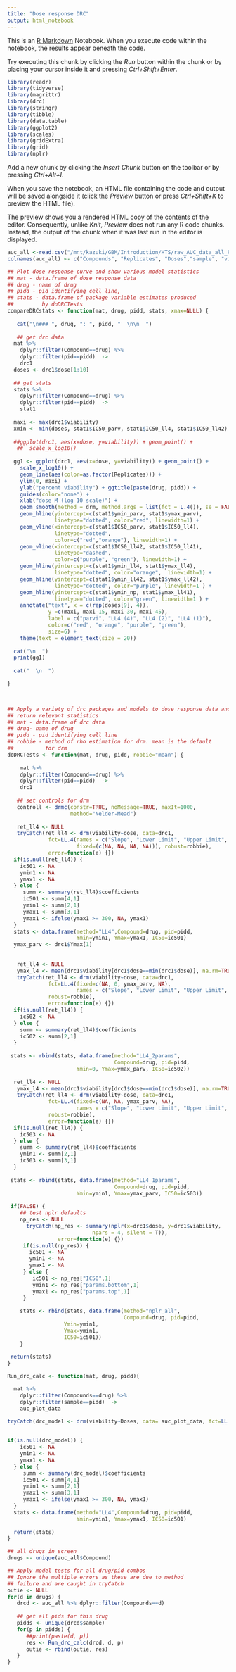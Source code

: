 ```yaml
---
title: "Dose response DRC"
output: html_notebook
---
```


This is an [R Markdown](http://rmarkdown.rstudio.com) Notebook. When you execute code within the notebook, the results appear beneath the code. 

Try executing this chunk by clicking the *Run* button within the chunk or by placing your cursor inside it and pressing *Ctrl+Shift+Enter*. 

```r

library(readr)
library(tidyverse)
library(magrittr)
library(drc)
library(stringr)
library(tibble)
library(data.table)
library(ggplot2)
library(scales)
library(gridExtra)
library(grid)
library(nplr)


```

Add a new chunk by clicking the *Insert Chunk* button on the toolbar or by pressing *Ctrl+Alt+I*.

When you save the notebook, an HTML file containing the code and output will be saved alongside it (click the *Preview* button or press *Ctrl+Shift+K* to preview the HTML file).

The preview shows you a rendered HTML copy of the contents of the editor. Consequently, unlike *Knit*, *Preview* does not run any R code chunks. Instead, the output of the chunk when it was last run in the editor is displayed.



```r

auc_all <-read.csv("/mnt/kazuki/GBM/Introduction/HTS/raw_AUC_data_all_PDGSC.csv")
colnames(auc_all) <- c("Compounds", "Replicates", "Doses","sample", "viability")
```



```r

## Plot dose response curve and show various model statistics
## mat - data.frame of dose response data
## drug - name of drug
## pidd - pid identifying cell line,
## stats - data.frame of package variable estimates produced
##         by doDRCTests
compareDRCstats <- function(mat, drug, pidd, stats, xmax=NULL) {
  
   cat("\n### ", drug, ": ", pidd, "  \n\n  ")
  
   ## get drc data
  mat %>%
    dplyr::filter(Compound==drug) %>%
    dplyr::filter(pid==pidd)  ->
    drc1
  doses <- drc1$dose[1:10]
  
  ## get stats
  stats %>%
    dplyr::filter(Compound==drug) %>%
    dplyr::filter(pid==pidd)  ->
    stat1
  
  maxi <- max(drc1$viability)
  xmin <- min(doses, stat1$IC50_parv, stat1$IC50_ll4, stat1$IC50_ll42)
  
  ##ggplot(drc1, aes(x=dose, y=viability)) + geom_point() +
   ##  scale_x_log10() 
    
  gg1 <- ggplot(drc1, aes(x=dose, y=viability)) + geom_point() +
    scale_x_log10() +
    geom_line(aes(color=as.factor(Replicates))) +
    ylim(0, maxi) + 
    ylab("percent viability") + ggtitle(paste(drug, pidd)) +
    guides(color="none") +
    xlab("dose M (log 10 scale)") +
    geom_smooth(method = drm, method.args = list(fct = L.4()), se = FALSE, color="black") +
    geom_hline(yintercept=c(stat1$ymin_parv, stat1$ymax_parv), 
               linetype="dotted", color="red", linewidth=1) +
    geom_vline(xintercept=c(stat1$IC50_parv, stat1$IC50_ll4), 
               linetype="dotted", 
               color=c("red","orange"), linewidth=1) +
    geom_vline(xintercept=c(stat1$IC50_ll42, stat1$IC50_ll41), 
               linetype="dashed", 
               color=c("purple", "green"), linewidth=1) +
    geom_hline(yintercept=c(stat1$ymin_ll4, stat1$ymax_ll4), 
               linetype="dotted", color="orange",  linewidth=1) +
    geom_hline(yintercept=c(stat1$ymin_ll42, stat1$ymax_ll42), 
               linetype="dotted", color="purple", linewidth=1 ) +
    geom_hline(yintercept=c(stat1$ymin_np, stat1$ymax_ll41), 
               linetype="dotted", color="green", linewidth=1 ) +
    annotate("text", x = c(rep(doses[9], 4)), 
             y =c(maxi, maxi-15, maxi-30, maxi-45), 
             label = c("parvi", "LL4 (4)", "LL4 (2)", "LL4 (1)"),
             color=c("red", "orange", "purple", "green"),
             size=6) +
    theme(text = element_text(size = 20))
 
  cat("\n  ")
  print(gg1)
  
  cat("  \n  ")
  
}



## Apply a variety of drc packages and models to dose response data and
## return relevant statistics
## mat - data.frame of drc data
## drug- name of drug
## pidd - pid identifying cell line
## robbie - method of rho estimation for drm. mean is the default
##          for drm
doDRCTests <- function(mat, drug, pidd, robbie="mean") {
   
    mat %>%
    dplyr::filter(Compound==drug) %>%
    dplyr::filter(pid==pidd)  ->
    drc1
   
   ## set controls for drm
   controll <- drmc(constr=TRUE, noMessage=TRUE, maxIt=1000,
                    method="Nelder-Mead")
   
   ret_ll4 <- NULL
   tryCatch(ret_ll4 <- drm(viability~dose, data=drc1, 
             fct=LL.4(names = c("Slope", "Lower Limit", "Upper Limit", "ED50"),
                      fixed=(c(NA, NA, NA, NA))), robust=robbie),
             error=function(e) {})
  if(is.null(ret_ll4)) {
    ic501 <- NA
    ymin1 <- NA 
    ymax1 <- NA
  } else {
     summ <- summary(ret_ll4)$coefficients
     ic501 <- summ[4,1]
     ymin1 <- summ[2,1]
     ymax1 <- summ[3,1]
     ymax1 <- ifelse(ymax1 >= 300, NA, ymax1)
  }
  stats <- data.frame(method="LL4",Compound=drug, pid=pidd, 
                      Ymin=ymin1, Ymax=ymax1, IC50=ic501)
  ymax_parv <- drc1$Ymax[1]
 
   
   ret_ll4 <- NULL
   ymax_l4 <- mean(drc1$viability[drc1$dose==min(drc1$dose)], na.rm=TRUE)
   tryCatch(ret_ll4 <- drm(viability~dose, data=drc1, 
             fct=LL.4(fixed=c(NA, 0, ymax_parv, NA),
                      names = c("Slope", "Lower Limit", "Upper Limit", "ED50")),
             robust=robbie),
             error=function(e) {})
  if(is.null(ret_ll4)) {
    ic502 <- NA
  } else {
    summ <- summary(ret_ll4)$coefficients 
    ic502 <- summ[2,1] 
  }
    
 stats <- rbind(stats, data.frame(method="LL4_2params",
                                  Compound=drug, pid=pidd, 
                      Ymin=0, Ymax=ymax_parv, IC50=ic502))
 
  ret_ll4 <- NULL
   ymax_l4 <- mean(drc1$viability[drc1$dose==min(drc1$dose)], na.rm=TRUE)
   tryCatch(ret_ll4 <- drm(viability~dose, data=drc1, 
             fct=LL.4(fixed=c(NA, NA, ymax_parv, NA),
                      names = c("Slope", "Lower Limit", "Upper Limit", "ED50")),
             robust=robbie),
             error=function(e) {})
  if(is.null(ret_ll4)) {
    ic503 <- NA
  } else {
    summ <- summary(ret_ll4)$coefficients 
    ymin1 <- summ[2,1]
    ic503 <- summ[3,1] 
  }
    
 stats <- rbind(stats, data.frame(method="LL4_1params",
                                  Compound=drug, pid=pidd, 
                      Ymin=ymin1, Ymax=ymax_parv, IC50=ic503))
 
 if(FALSE) {
    ## test nplr defaults 
    np_res <- NULL
      tryCatch(np_res <- summary(nplr(x=drc1$dose, y=drc1$viability, 
                           npars = 4, silent = T)),
                error=function(e) {})
     if(is.null(np_res)) {
       ic501 <- NA
       ymin1 <- NA 
       ymax1 <- NA
     } else {
        ic501 <- np_res["IC50",1]
        ymin1 <- np_res["params.bottom",1]
        ymax1 <- np_res["params.top",1]
     }
    
    stats <- rbind(stats, data.frame(method="nplr_all",
                                     Compound=drug, pid=pidd, 
                  Ymin=ymin1, 
                  Ymax=ymin1, 
                  IC50=ic501))
    }
     
 return(stats)
}

```



```r
Run_drc_calc <- function(mat, drug, pidd){

  mat %>%
    dplyr::filter(Compounds==drug) %>%
    dplyr::filter(sample==pidd)  ->
    auc_plot_data
  
tryCatch(drc_model <- drm(viability~Doses, data= auc_plot_data, fct=LL.4(names = c("Slope", "Lower Limit", "Upper Limit", "ED50")), robust = "mean"), error=function(e) {})


if(is.null(drc_model)) {
    ic501 <- NA
    ymin1 <- NA 
    ymax1 <- NA
  } else {
     summ <- summary(drc_model)$coefficients
     ic501 <- summ[4,1]
     ymin1 <- summ[2,1]
     ymax1 <- summ[3,1]
     ymax1 <- ifelse(ymax1 >= 300, NA, ymax1)
  }
  stats <- data.frame(method="LL4",Compound=drug, pid=pidd, 
                      Ymin=ymin1, Ymax=ymax1, IC50=ic501)
  
  return(stats)
}
```


```r
## all drugs in screen
drugs <- unique(auc_all$Compound)

## Apply model tests for all drug/pid combos
## Ignore the multiple errors as these are due to method 
## failure and are caught in tryCatch
outie <- NULL
for(d in drugs) {
   drcd <- auc_all %>% dplyr::filter(Compounds==d)
   
   ## get all pids for this drug
   pidds <- unique(drcd$sample) 
   for(p in pidds) {
      ##print(paste(d, p))
      res <- Run_drc_calc(drcd, d, p)
      outie <- rbind(outie, res)
   }
}




```

